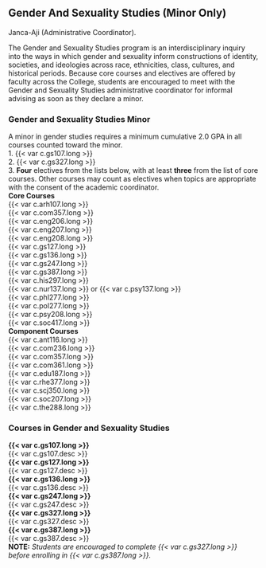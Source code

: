 ## Gender And Sexuality Studies (Minor Only) {#sec-gender-and-sexuality-studies}
Janca-Aji (Administrative Coordinator).

The Gender and Sexuality Studies program is an interdisciplinary inquiry into the ways in which gender and sexuality inform constructions of identity, societies, and ideologies across race, ethnicities, class, cultures, and historical periods.  Because core courses and electives are offered by faculty across the College, students are encouraged to meet with the Gender and Sexuality Studies administrative coordinator for informal advising as soon as they declare a minor.

### Gender and Sexuality Studies Minor
A minor in gender studies requires a minimum cumulative 2.0 GPA in all courses counted toward the minor.  
1. {{< var c.gs107.long >}}  
2. {{< var c.gs327.long >}}  
3. **Four** electives from the lists below, with at least **three** from the list of core courses. Other courses may count as electives when topics are appropriate with the consent of the academic coordinator.   
	**Core Courses**  
		{{< var c.arh107.long >}}  
		{{< var c.com357.long >}}  
		{{< var c.eng206.long >}}  
		{{< var c.eng207.long >}}  
		{{< var c.eng208.long >}}  
		{{< var c.gs127.long >}}  
		{{< var c.gs136.long >}}  
		{{< var c.gs247.long >}}  
		{{< var c.gs387.long >}}  
		{{< var c.his297.long >}}  
		{{< var c.nur137.long >}} or {{< var c.psy137.long >}}  
		{{< var c.phl277.long >}}  
		{{< var c.pol277.long >}}  
		{{< var c.psy208.long >}}  
		{{< var c.soc417.long >}}  
	**Component Courses**  
		{{< var c.ant116.long >}}  
		{{< var c.com236.long >}}  
		{{< var c.com357.long >}}  
		{{< var c.com361.long >}}  
		{{< var c.edu187.long >}}  
		{{< var c.rhe377.long >}}  
		{{< var c.scj350.long >}}  
		{{< var c.soc207.long >}}  
		{{< var c.the288.long >}}  

### Courses in Gender and Sexuality Studies
 **{{< var c.gs107.long >}}**  
  {{< var c.gs107.desc >}}   
 **{{< var c.gs127.long >}}**  
  {{< var c.gs127.desc >}}   
 **{{< var c.gs136.long >}}**  
  {{< var c.gs136.desc >}}   
 **{{< var c.gs247.long >}}**  
  {{< var c.gs247.desc >}}   
 **{{< var c.gs327.long >}}**  
  {{< var c.gs327.desc >}}   
 **{{< var c.gs387.long >}}**  
  {{< var c.gs387.desc >}}   
**NOTE:** *Students are encouraged to complete {{< var c.gs327.long >}} before enrolling in {{< var c.gs387.long >}}. *











